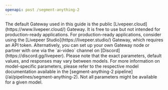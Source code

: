 ```yaml
---
openapi: post /segment-anything-2
---
```


<Info>
  The default Gateway used in this guide is the public
  [Livepeer.cloud](https://www.livepeer.cloud/) Gateway. It is free to use but
  not intended for production-ready applications. For production-ready
  applications, consider using the [Livepeer Studio](https://livepeer.studio/)
  Gateway, which requires an API token. Alternatively, you can set up your own
  Gateway node or partner with one via the `ai-video` channel on
  [Discord](https://discord.gg/livepeer).
</Info>

<Note>
  Please note that the exact parameters, default values, and responses may vary
  between models. For more information on model-specific parameters, please
  refer to the respective model documentation available in the
  [segment-anything-2 pipeline](/ai/pipelines/segment-anything-2). Not all
  parameters might be available for a given model.
</Note>
